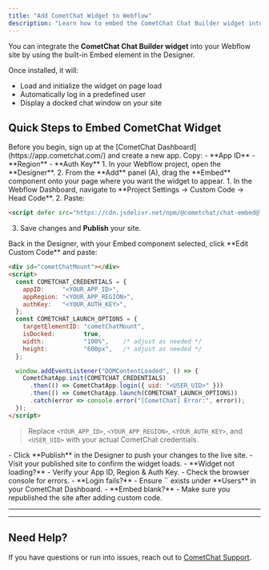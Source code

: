 ```yaml
---
title: "Add CometChat Widget to Webflow"
description: "Learn how to embed the CometChat Chat Builder widget into your Webflow website using the Embed component."
---
```



You can integrate the **CometChat Chat Builder widget** into your Webflow site by using the built-in Embed element in the Designer.

Once installed, it will:  
- Load and initialize the widget on page load  
- Automatically log in a predefined user  
- Display a docked chat window on your site  

## Quick Steps to Embed CometChat Widget

<Steps>

  <Step title="Register on CometChat & Gather Your Keys">  
Before you begin, sign up at the [CometChat Dashboard](https://app.cometchat.com/) and create a new app. Copy:  
- **App ID**  
- **Region**  
- **Auth Key**  
</Step>

  <Step title="Open the Webflow Designer & Add an Embed">  
1. In your Webflow project, open the **Designer**.  
2. From the **Add** panel (A), drag the **Embed** component onto your page where you want the widget to appear.  
</Step>

  <Step title="Include the Chat‑Embed Script in Project Settings">  
1. In the Webflow Dashboard, navigate to **Project Settings → Custom Code → Head Code**.  
2. Paste:  

   ```html
   <script defer src="https://cdn.jsdelivr.net/npm/@cometchat/chat-embed@latest/dist/main.js"></script>
   ```  
3. Save changes and **Publish** your site.  
</Step>

  <Step title="Embed the Widget Container & Init Script">  
Back in the Designer, with your Embed component selected, click **Edit Custom Code** and paste:

   ```html lines highlight={4-6, 17}
   <div id="cometChatMount"></div>
   <script>
     const COMETCHAT_CREDENTIALS = {
       appID:     "<YOUR_APP_ID>",
       appRegion: "<YOUR_APP_REGION>",
       authKey:   "<YOUR_AUTH_KEY>",
     };
     const COMETCHAT_LAUNCH_OPTIONS = {
       targetElementID: "cometChatMount",
       isDocked:        true,
       width:           "100%",    /* adjust as needed */
       height:          "600px",   /* adjust as needed */
     };

     window.addEventListener("DOMContentLoaded", () => {
       CometChatApp.init(COMETCHAT_CREDENTIALS)
         .then(() => CometChatApp.login({ uid: "<USER_UID>" }))
         .then(() => CometChatApp.launch(COMETCHAT_LAUNCH_OPTIONS))
         .catch(error => console.error("[CometChat] Error:", error));
     });
   </script>
   ```

> Replace `<YOUR_APP_ID>`, `<YOUR_APP_REGION>`, `<YOUR_AUTH_KEY>`, and `<USER_UID>` with your actual CometChat credentials.  
</Step>

  <Step title="Publish & Test">  
- Click **Publish** in the Designer to push your changes to the live site.  
- Visit your published site to confirm the widget loads.  
</Step>

  <Step title="Troubleshooting">  
- **Widget not loading?**  
  - Verify your App ID, Region & Auth Key.  
  - Check the browser console for errors.  
- **Login fails?**  
  - Ensure `<USER_UID>` exists under **Users** in your CometChat Dashboard.  
- **Embed blank?**  
  - Make sure you republished the site after adding custom code.  
</Step>

</Steps>

---

<AdvancedJSAPIs />

---

## Need Help?

If you have questions or run into issues, reach out to [CometChat Support](https://www.cometchat.com/contact).
